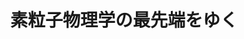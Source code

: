 ﻿---
title: "素粒子物理学の最先端をゆく"
category: "理学"
vol: "69"
interviewee: "陣内 修"
url: ""
tags: []
pdf: "69-2-jinnochi.pdf"
facephoto: ""
career: ""
preface: "CERN での素粒子物理学の研究は、近年報道 で多く取り上げられるなど、世界的に注目されて いる研究である。陣内先生は、以前その CERN でシミュレーションに関するグループのリーダー を務めていた。さらに先生は、2009 年に東京工 業大学で研究室を立ち上げ、陣内研究室として素 粒子物理学の研究に貢献している。CERN での 研究の目標である、質量の起源となるヒッグス粒 子の発見や、いくつもの問題を解決する可能性を 秘めた超対称性粒子の発見などのため、陣内研究 室は日々研究を行っている。"
---
